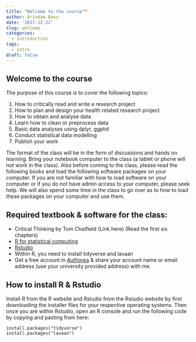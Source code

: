 ```yaml
---
title: "Welcome to the course""
author: Arindam Basu
date: '2017-12-22'
slug: welcome
categories:
  - introduction
tags:
  - intro
draft: false  
---
```


## Welcome to the course
The purpose of this course is to cover the following topics:

1. How to critically read and write a research project
2. How to plan and design your health related research project
3. How to obtain and analyse data 
4. Learn how to clean or preprocess data
5. Basic data analyses using dplyr, ggplot
6. Conduct statistical data modelling
7. Publish your work

The format of the class will be in the form of discussions and hands on learning. Bring your notebook computer to the class (a tablet or phone will not work in the class). Also before coming to the class, please read the following books and load the following software packages on your computer. If you are not familiar with how to load software on your computer or if you do not have admin access to your computer, please seek help. We will also spend some time in the class to go over as to how to load these packages on your computer and use them. 

## Required textbook & software for the class:
- Critical Thinking by Tom Chatfield (Link here) (Read the first six chapters)
- [R for statistical computing](http://www.r-project.org)
- [Rstudio](http://www.rstudio.com)
- Within R, you need to install tidyverse and lavaan
- Get a free account in [Authorea](https://www.authorea.com) & share your account name or email address (use your university provided address) with me. 

## How to install R & Rstudio

Install R from the R website and Rstudio from the Rstudio website by first downloading the installer files for your respective operating systems. Then once you are within Rstudio, open an R console and run the following code by copying and pasting from here:

```
install.packages("tidyverse")
install.packages("lavaan")
```


